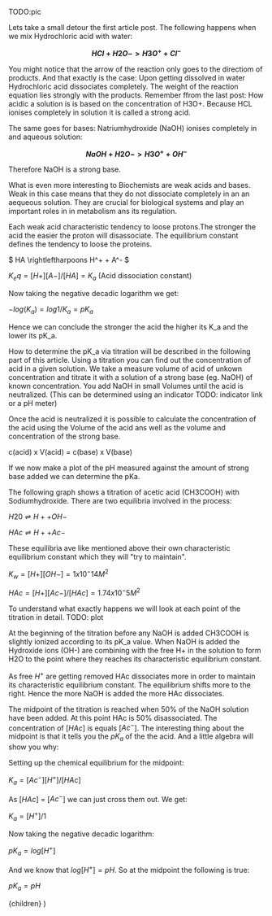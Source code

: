 
TODO:pic

Lets take a small detour the first article post. The following happens when we mix Hydrochloric acid with water:

**$$ HCl + H2O -> H3O^+ + Cl^- $$**

You might notice that the arrow of the reaction only goes to the directiom of products. And that exactly is the case: Upon getting dissolved in water Hydrochloric acid dissociates completely. The weight of the reaction equation lies strongly with the products. Remember ffrom the last post: How acidic a solution is
is based on the concentration of H3O+. Because HCL ionises completely in solution it is called a strong acid. 

The same goes for bases: Natriumhydroxide (NaOH) ionises completely in and aqueous solution:

**$$ NaOH + H2O -> H3O^+ + OH^- $$**

Therefore NaOH is a strong base.

What is even more interesting to Biochemists are weak acids and bases. Weak in this case means that they do not dissociate completely in an an aequeous solution. They are crucial for biological systems and play an important roles in in metabolism ans its regulation.

Each weak acid characteristic tendency to loose protons.The stronger the acid the easier the proton will disassociate. The equilibrium constant defines the tendency to loose the proteins.

$ HA \rightleftharpoons H^+ + A^- $

$K_eq = [H+][A-]/[HA] = K_a$ (Acid dissociation constant)

Now taking the negative decadic logarithm we get:

$-log(K_a) = log 1/K_a = pK_a$

Hence we can conclude the stronger the acid the higher its K_a and the lower its pK_a.

How to determine the pK_a via titration will be described in the following part of this article.
Using a titration you can find out the concentration of acid in a given solution. We take a measure volume of acid of unkown concentration and titrate it with a solution of a strong base (eg. NaOH) of known concentration. 
You add NaOH in small Volumes until the acid is neutralized. (This can be determined using an indicator TODO: indicator link or a pH meter)

Once the acid is neutralized it is possible to calculate the concentration of the acid using the Volume of the acid ans well as the volume and concentration of the strong base.

c(acid) x V(acid) = c(base) x V(base)

If we now make a plot of the pH measured against the amount of strong base added we can determine the pKa.

The following graph shows a titration of acetic acid (CH3COOH) with Sodiumhydroxide. 
There are two equilibria involved in the process:

$H20 \rightleftharpoons H+ + OH-$

$HAc \rightleftharpoons H+ + Ac-$

These equilibria ave like mentioned above their own characteristic equilibrium constant which they will "try to maintain".

$K_w = [H+][OH-] = 1 x 10^-14 M^2$

$HAc = [H+][Ac-]/[HAc] = 1.74 x 10^-5 M^2$

To understand what exactly happens we will look at each point of the titration in detail.
TODO: plot 



At the beginning of the titration before any NaOH is added CH3COOH is slightly ionized according to its pK_a value.
When NaOH is added the Hydroxide ions (OH-) are combining with the free H+ in the solution to form H2O to the point where they reaches its characteristic equilibrium constant.

As free $H^+$ are getting removed HAc dissociates more in order to maintain its characteristic equilibrium constant. The equilibrium shifts more to the right.
Hence the more NaOH is added the more HAc dissociates.

The midpoint of the titration is reached when 50% of the NaOH solution have been added. At this point HAc is 50% disassociated. The concentration of [$HAc$] is equals [$Ac^-$]. 
The interesting thing about the midpoint is that it tells you the $pK_a$ of the the acid. And a little algebra will show you why:

 
Setting up the chemical equilibrium for the midpoint:

$K_a = [Ac^-][H^+]/[HAc]$

As [$HAc$] = [$Ac^-$] we can just cross them out. We get:

$K_a = [H^+]/1$

Now taking the negative decadic logarithm:

$pK_a = log[H^+]$

And we know that $log[H^+] = pH$. So at the midpoint the following is true:

$pK_a = pH$









  <LayoutPostWrapper pageIdx={1} title="Acid & Base chemistry: Weak acids and bases" date="2022-09-03">
    {children}
  </LayoutPostWrapper>
)
